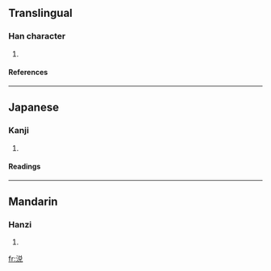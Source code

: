 {{see|涗}}

==Translingual==
===Han character===
{{Han char|rn=85|rad=水|as=07|sn=10|four=|canj=水金口山 (ECRU), X水金口山 (XECRU)}}
# {{defn|Han|sort=水07}}
====References====
{{Han ref|kx=0627.311|hdz=31633.040|uh=6D9A|ud=28058}}

----
==Japanese==
===Kanji===
{{ja-kanji|grade=|rs=水07}}
# {{defn|Japanese}} 
====Readings====
{{ja-readings|on=[[せい]] (sei), [[せつ]] (setsu), [[せち]] (sechi)|kun=[[ぬるまゆ]] (nurumayu)}}

----
==Mandarin==
===Hanzi===
{{cmn-hanzi|pin=[[shùi]] (shui4)|wg=shui<sup>4</sup>}}
# {{defn|Mandarin}}

[[fr:涚]]